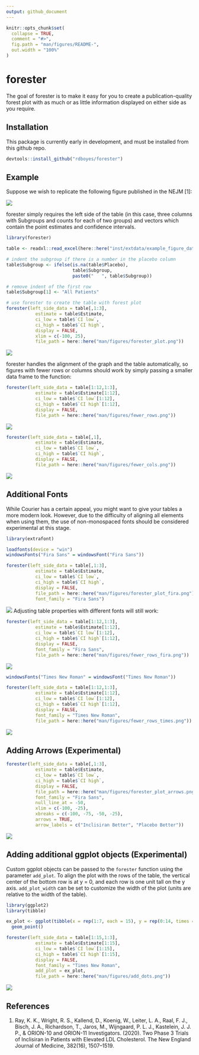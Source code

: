 ```yaml
---
output: github_document
---
```


<!-- README.md is generated from README.Rmd. Please edit that file -->

```r
knitr::opts_chunk$set(
  collapse = TRUE,
  comment = "#>",
  fig.path = "man/figures/README-",
  out.width = "100%"
)
```

# forester

<!-- badges: start -->
<!-- badges: end -->

The goal of forester is to make it easy for you to create a publication-quality forest plot with as much or as little information displayed on either side as you require. 

## Installation

This package is currently early in development, and must be installed from this github repo.

``` r
devtools::install_github("rdboyes/forester")
```

## Example

Suppose we wish to replicate the following figure published in the NEJM [1]:

![](man/figures/target_figure.jpg)

forester simply requires the left side of the table (in this case, three columns with Subgroups and counts for each of two groups) and vectors which contain the point estimates and confidence intervals. 

```r
library(forester)

table <- readxl::read_excel(here::here("inst/extdata/example_figure_data.xlsx"))

# indent the subgroup if there is a number in the placebo column
table$Subgroup <- ifelse(is.na(table$Placebo), 
                         table$Subgroup,
                         paste0("   ", table$Subgroup))

# remove indent of the first row
table$Subgroup[1] <- "All Patients"

# use forester to create the table with forest plot
forester(left_side_data = table[,1:3],
           estimate = table$Estimate,
           ci_low = table$`CI low`,
           ci_high = table$`CI high`,
           display = FALSE,
           xlim = c(-100, 25),
           file_path = here::here("man/figures/forester_plot.png"))
```


![](man/figures/forester_plot.png)

forester handles the alignment of the graph and the table automatically, so figures with fewer rows or columns should work by simply passing a smaller data frame to the function:

```r
forester(left_side_data = table[1:12,1:3],
           estimate = table$Estimate[1:12],
           ci_low = table$`CI low`[1:12],
           ci_high = table$`CI high`[1:12],
           display = FALSE,
           file_path = here::here("man/figures/fewer_rows.png"))
```

![](man/figures/fewer_rows.png)

```r
forester(left_side_data = table[,1],
           estimate = table$Estimate,
           ci_low = table$`CI low`,
           ci_high = table$`CI high`,
           display = FALSE,
           file_path = here::here("man/figures/fewer_cols.png"))
```

![](man/figures/fewer_cols.png)

## Additional Fonts

While Courier has a certain appeal, you might want to give your tables a more modern look. However, due to the difficulty of aligning all elements when using them, the use of non-monospaced fonts should be considered experimental at this stage.

```r
library(extrafont)

loadfonts(device = "win")
windowsFonts("Fira Sans" = windowsFont("Fira Sans"))

forester(left_side_data = table[,1:3],
           estimate = table$Estimate,
           ci_low = table$`CI low`,
           ci_high = table$`CI high`,
           display = FALSE,
           file_path = here::here("man/figures/forester_plot_fira.png"),
           font_family = "Fira Sans")
```

![](man/figures/forester_plot_fira.png)
Adjusting table properties with different fonts will still work:

```r
forester(left_side_data = table[1:12,1:3],
           estimate = table$Estimate[1:12],
           ci_low = table$`CI low`[1:12],
           ci_high = table$`CI high`[1:12],
           display = FALSE,
           font_family = "Fira Sans",
           file_path = here::here("man/figures/fewer_rows_fira.png"))
```

![](man/figures/fewer_rows_fira.png)
```r
windowsFonts("Times New Roman" = windowsFont("Times New Roman"))

forester(left_side_data = table[1:12,1:3],
           estimate = table$Estimate[1:12],
           ci_low = table$`CI low`[1:12],
           ci_high = table$`CI high`[1:12],
           display = FALSE,
           font_family = "Times New Roman",
           file_path = here::here("man/figures/fewer_rows_times.png"))
```

![](man/figures/fewer_rows_times.png)

## Adding Arrows (Experimental)

```r
forester(left_side_data = table[,1:3],
           estimate = table$Estimate,
           ci_low = table$`CI low`,
           ci_high = table$`CI high`,
           display = FALSE,
           file_path = here::here("man/figures/forester_plot_arrows.png"),
           font_family = "Fira Sans",
           null_line_at = -50,
           xlim = c(-100, -25),
           xbreaks = c(-100, -75, -50, -25),
           arrows = TRUE, 
           arrow_labels = c("Inclisiran Better", "Placebo Better"))
```

![](man/figures/forester_plot_arrows.png)

## Adding additional ggplot objects (Experimental)

Custom ggplot objects can be passed to the `forester` function using the parameter `add_plot`. To align the plot with the rows of the table, the vertical center of the bottom row is at y = 0, and each row is one unit tall on the y axis. `add_plot_width` can be set to customize the width of the plot (units are relative to the width of the table).

```r
library(ggplot2)
library(tibble)

ex_plot <- ggplot(tibble(x = rep(1:7, each = 15), y = rep(0:14, times = 7)), aes(x = x, y = y)) +
  geom_point()

forester(left_side_data = table[1:15,1:3],
           estimate = table$Estimate[1:15],
           ci_low = table$`CI low`[1:15],
           ci_high = table$`CI high`[1:15],
           display = FALSE,
           font_family = "Times New Roman",
           add_plot = ex_plot,
           file_path = here::here("man/figures/add_dots.png"))

```

![](man/figures/add_dots.png)

## References

1. Ray, K. K., Wright, R. S., Kallend, D., Koenig, W., Leiter, L. A., Raal, F. J., Bisch, J. A., Richardson, T., Jaros, M., Wijngaard, P. L. J., Kastelein, J. J. P., & ORION-10 and ORION-11 Investigators. (2020). Two Phase 3 Trials of Inclisiran in Patients with Elevated LDL Cholesterol. The New England Journal of Medicine, 382(16), 1507–1519. 
